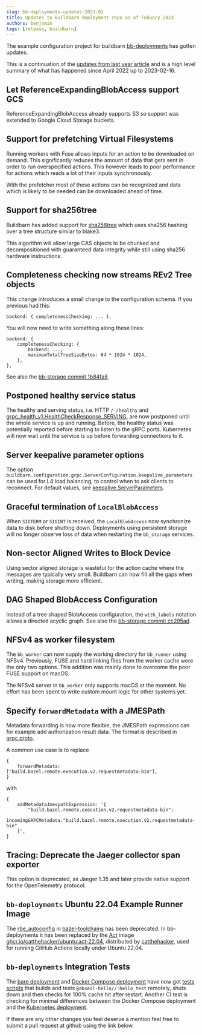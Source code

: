 ```yaml
---
slug: bb-deployments-updates-2023-02
title: Updates to Buildbarn deployment repo as of Febuary 2023
authors: benjamin
tags: [release, buildbarn]
---
```


The example configuration project for buildbarn
[bb-deployments](https://github.com/buildbarn/bb-deployments)
has gotten updates.

This is a continuation of the
[updates from last year article](/blog/bb-deploy-updates-2022-04)
and is a high level summary of what has happened since April 2022 up to 2023-02-16.

## Let ReferenceExpandingBlobAccess support GCS

ReferenceExpandingBlobAccess already supports S3 so support was extended to Google Cloud Storage buckets.

## Support for prefetching Virtual Filesystems

Running workers with Fuse allows inputs for an action
to be downloaded on demand.
This significantly reduces the amount of data
that gets sent in order to run overspecified actions.
This however leads to poor performance for actions
which reads a lot of their inputs synchronously.

With the prefetcher most of these actions can be recognized
and data which is likely to be needed
can be downloaded ahead of time.

## Support for sha256tree

Buildbarn has added support for
[sha256tree](https://github.com/bazelbuild/remote-apis/pull/235)
which uses sha256 hashing over a tree structure similar to blake3.

This algorithm will allow large CAS objects to be chunked and decompositioned
with guaranteed data integrity while still using sha256 hardware instructions.

## Completeness checking now streams REv2 Tree objects

This change introduces a small change to the configuration schema. If you previous had this:
```
backend: { completenessChecking: ... },
```
You will now need to write something along these lines:
```
backend: {
    completenessChecking: {
        backend: ...,
        maximumTotalTreeSizeBytes: 64 * 1024 * 1024,
    },
},
```

See also the
[bb-storage commit 1b84fa8](https://github.com/buildbarn/bb-storage/commit/1b84fa824dc60e77776ce50e05c549fdf20c089b).

## Postponed healthy service status

The healthy and serving status,
i.e. HTTP `/-/healthy` and
[grpc_health_v1.HealthCheckResponse_SERVING](https://pkg.go.dev/google.golang.org/grpc/health/grpc_health_v1#HealthCheckResponse_ServingStatus),
are now postponed until the whole service is up and running.
Before, the healthy status was potentially reported before starting to listen to the gRPC ports.
Kubernetes will now wait until the service is up before forwarding connections to it.

## Server keepalive parameter options

The option `buildbarn.configuration.grpc.ServerConfiguration.keepalive_parameters` can be used for L4 load balancing,
to control when to ask clients to reconnect.
For default values, see
[keepalive.ServerParameters](https://pkg.go.dev/google.golang.org/grpc@v1.49.0/keepalive#ServerParameters).

## Graceful termination of `LocalBlobAccess`

When `SIGTERM` or `SIGINT` is received, the `LocalBlobAccess` now synchronize data to disk before shutting down.
Deployments using persistent storage will no longer observe loss of data when restarting the `bb_storage` services.

## Non-sector Aligned Writes to Block Device

Using sector aligned storage is wasteful for the action cache where the messages are typically very small.
Buildbarn can now fill all the gaps when writing, making storage more efficient.

## DAG Shaped BlobAccess Configuration

Instead of a tree shaped BlobAccess configuration, the `with_labels` notation allows a directed acyclic graph.
See also the
[bb-storage commit cc295ad](https://github.com/buildbarn/bb-storage/commit/cc295adc0f05cd579d48a65325ce54b54331c6a6).

## NFSv4 as worker filesystem

The `bb_worker` can now supply the working directory for `bb_runner` using NFSv4.
Previously, FUSE and hard linking files from the worker cache were the only two options.
This addition was mainly done to overcome the poor FUSE support on macOS.

The NFSv4 server in `bb_worker` only supports macOS at the moment.
No effort has been spent to write custom mount logic for other systems yet.

## Specify `forwardMetadata` with a JMESPath

Metadata forwarding is now more flexible, the JMESPath expressions can for example add authorization result data.
The format is described in
[grpc.proto](https://github.com/buildbarn/bb-storage/blob/0c2fcad5872b0fef47bb5bee8aba9518dc2fe465/pkg/proto/configuration/grpc/grpc.proto#L55-L93).

A common use case is to replace
```jsonnet
{
    forwardMetadata: ["build.bazel.remote.execution.v2.requestmetadata-bin"],
}
```
with
```jsonnet
{
    addMetadataJmespathExpression: '{
        "build.bazel.remote.execution.v2.requestmetadata-bin":
            incomingGRPCMetadata."build.bazel.remote.execution.v2.requestmetadata-bin"
    }',
}
```

## Tracing: Deprecate the Jaeger collector span exporter

This option is deprecated, as Jaeger 1.35 and later provide native support for the OpenTelemetry protocol.

## `bb-deployments` Ubuntu 22.04 Example Runner Image

The [rbe_autoconfig](https://github.com/bazelbuild/bazel-toolchains/blob/4.0.0/rules/rbe_repo.bzl#L896)
in [bazel-toolchains](https://github.com/bazelbuild/bazel-toolchains)
has been deprecated. In bb-deployments it has been replaced by the
[Act](https://github.com/nektos/act/blob/master/IMAGES.md) image
[ghcr.io/catthehacker/ubuntu:act-22.04](https://github.com/catthehacker/docker_images),
distributed by [catthehacker](https://github.com/catthehacker/docker_images),
used for running GitHub Actions locally under Ubuntu 22.04.

## `bb-deployments` Integration Tests

The [bare deployment](https://github.com/buildbarn/bb-deployments/tree/ce123473f27290648d1e56f7072468eb6b67fefb/bare) and
[Docker Compose deployment](https://github.com/buildbarn/bb-deployments/tree/ce123473f27290648d1e56f7072468eb6b67fefb/docker-compose)
have now got [tests scripts](https://github.com/buildbarn/bb-deployments/tree/ce123473f27290648d1e56f7072468eb6b67fefb/tools)
that builds and tests `@abseil-hello//:hello_test` remotely, shuts down and then checks for 100% cache hit after restart.
Another CI test is checking for minimal differences between the Docker Compose deployment and
the [Kubernetes deployment](https://github.com/buildbarn/bb-deployments/tree/ce123473f27290648d1e56f7072468eb6b67fefb/kubernetes).

If there are any other changes you feel deserve a mention
feel free to submit a pull request at github using the link below.